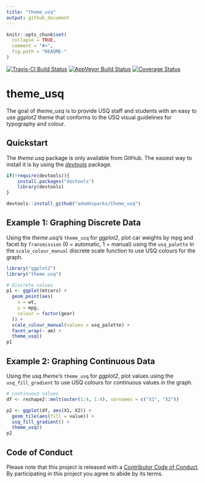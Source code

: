 ```yaml
---
title: "theme_usq"
output: github_document
---
```


```r
knitr::opts_chunk$set(
  collapse = TRUE,
  comment = "#>",
  fig.path = "README-"
)
```

[![Travis-CI Build Status](https://travis-ci.org/adamhsparks/theme_usq.svg?branch=master)](https://travis-ci.org/adamhsparks/theme_usq)
[![AppVeyor Build Status](https://ci.appveyor.com/api/projects/status/github/adamhsparks/theme_usq?branch=master&svg=true)](https://ci.appveyor.com/project/adamhsparks/theme_usq)
[![Coverage Status](https://img.shields.io/codecov/c/github/adamhsparks/theme_usq/master.svg)](https://codecov.io/github/adamhsparks/theme_usq?branch=master)

# theme\_usq

The goal of _theme\_usq_ is to provide USQ staff and students with an easy to use
_ggplot2_ theme that conforms to the USQ visual guidelines for typography and
colour.

## Quickstart

The _theme.usq_ package is only available from GitHub. The easiest way to
install it is by using the [_devtools_](https://github.com/hadley/devtools) package.

```r
if(!require(devtools)){
    install.packages("devtools")
    library(devtools)
}

devtools::install_github("adamhsparks/theme_usq")
```

## Example 1: Graphing Discrete Data

Using the _theme.usq's_ `theme_usq` for _ggplot2_, plot car weights by
mpg and facet by `Transmission` (0 = automatic, 1 = manual) using the
`usq_palette` in the `scale_colour_manual` discrete scale function to use
USQ colours for the graph.

```r
library("ggplot2")
library("theme.usq")

# Discrete values
p1 <- ggplot(mtcars) +
  geom_point(aes(
    x = wt,
    y = mpg,
    colour = factor(gear)
  )) +
  scale_colour_manual(values = usq_palette) +
  facet_wrap(~ am) +
  theme_usq()
p1
```

## Example 2: Graphing Continuous Data

Using the _usq.theme's_ `theme_usq` for _ggplot2_, plot values using the
`usq_fill_gradient` to use USQ colours for continuous values in the graph.

```r
# continuous values
df <- reshape2::melt(outer(1:4, 1:4), varnames = c("X1", "X2"))

p2 <- ggplot(df, aes(X1, X2)) +
  geom_tile(aes(fill = value)) +
  usq_fill_gradient() +
  theme_usq()
p2
```


## Code of Conduct

Please note that this project is released with a [Contributor Code of Conduct](CONDUCT.md). By participating in this project you agree to abide by its terms.
